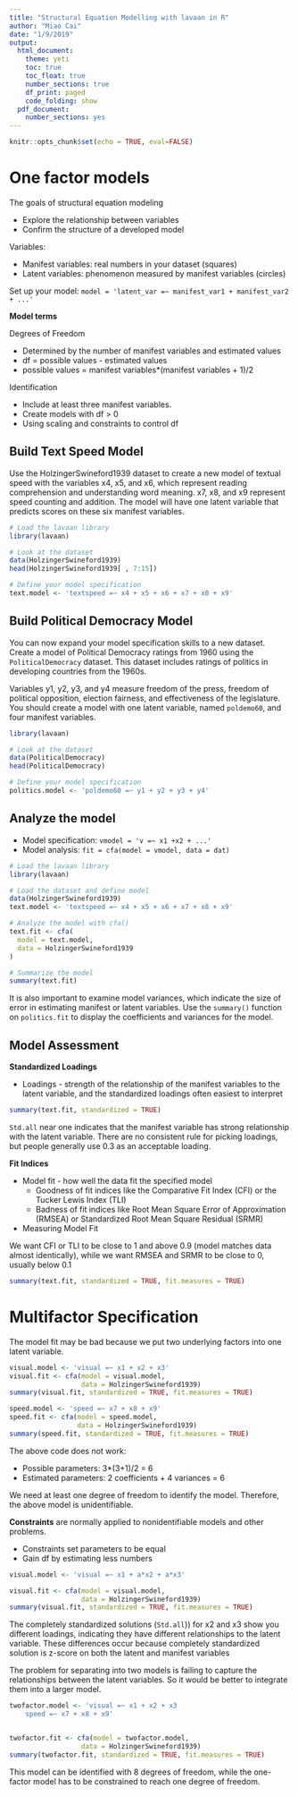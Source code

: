 ---
title: "Structural Equation Modelling with lavaan in R"
author: "Miao Cai"
date: "1/9/2019"
output:
  html_document:
    theme: yeti
    toc: true
    toc_float: true
    number_sections: true
    df_print: paged
    code_folding: show
  pdf_document:
    number_sections: yes
---

```{r setup, include=FALSE}
knitr::opts_chunk$set(echo = TRUE, eval=FALSE)
```

# One factor models

The goals of structural equation modeling

- Explore the relationship between variables
- Confirm the structure of a developed model

Variables:

- Manifest variables: real numbers in your dataset (squares)
- Latent variables: phenomenon measured by manifest variables (circles)

Set up your model: `model = 'latent_var =~ manifest_var1 + manifest_var2 + ...'`

**Model terms**

Degrees of Freedom

- Determined by the number of manifest variables and estimated values
- df = possible values - estimated values
- possible values = manifest variables*(manifest variables + 1)/2

Identification

- Include at least three manifest variables.
- Create models with df > 0
- Using scaling and constraints to control df


## Build Text Speed Model

Use the HolzingerSwineford1939 dataset to create a new model of textual speed with the variables x4, x5, and x6, which represent reading comprehension and understanding word meaning. x7, x8, and x9 represent speed counting and addition. The model will have one latent variable that predicts scores  on these six manifest variables.

```{r}
# Load the lavaan library
library(lavaan)

# Look at the dataset
data(HolzingerSwineford1939)
head(HolzingerSwineford1939[ , 7:15])

# Define your model specification
text.model <- 'textspeed =~ x4 + x5 + x6 + x7 + x8 + x9'
```

## Build Political Democracy Model

You can now expand your model specification skills to a new dataset. Create a model of Political Democracy ratings from 1960 using the `PoliticalDemocracy` dataset. This dataset includes ratings of politics in developing countries from the 1960s.

Variables y1, y2, y3, and y4 measure freedom of the press, freedom of political opposition, election fairness, and effectiveness of the legislature. You should create a model with one latent variable, named `poldemo60`, and four manifest variables.

```{r}
library(lavaan)

# Look at the dataset
data(PoliticalDemocracy)
head(PoliticalDemocracy)

# Define your model specification
politics.model <- 'poldemo60 =~ y1 + y2 + y3 + y4'
```

## Analyze the model


- Model specification: `vmodel = 'v =~ x1 +x2 + ...'`
- Model analysis: `fit = cfa(model = vmodel, data = dat)`

```{r}
# Load the lavaan library
library(lavaan)

# Load the dataset and define model
data(HolzingerSwineford1939)
text.model <- 'textspeed =~ x4 + x5 + x6 + x7 + x8 + x9'

# Analyze the model with cfa()
text.fit <- cfa(
  model = text.model,
  data = HolzingerSwineford1939
)

# Summarize the model
summary(text.fit)
```

It is also important to examine model variances, which indicate the size of error in estimating manifest or latent variables. Use the `summary()` function on `politics.fit` to display the coefficients and variances for the model.

## Model Assessment

**Standardized Loadings**

- Loadings - strength of the relationship of the manifest variables to the latent variable, and the standardized loadings often easiest to interpret


```{r}
summary(text.fit, standardized = TRUE)
```

`Std.all` near one indicates that the manifest variable has strong relationship with the latent variable. There are no consistent rule for picking loadings, but people generally use 0.3 as an acceptable loading.

**Fit Indices**

- Model fit - how well the data fit the specified model
  - Goodness of fit indices like the Comparative Fit Index (CFI) or the Tucker Lewis Index (TLI)
  - Badness of fit indices like Root Mean Square Error of Approximation (RMSEA) or Standardized Root Mean Square Residual (SRMR)
- Measuring Model Fit

We want CFI or TLI to be close to 1 and above 0.9 (model matches data almost identically), while we want RMSEA and SRMR to be close to 0, usually below 0.1

```{r}
summary(text.fit, standardized = TRUE, fit.measures = TRUE)
```


# Multifactor Specification

The model fit may be bad because we put two underlying factors into one latent variable.


```{r notworking, eval = FALSE}
visual.model <- 'visual =~ x1 + x2 + x3'
visual.fit <- cfa(model = visual.model,
                  data = HolzingerSwineford1939)    
summary(visual.fit, standardized = TRUE, fit.measures = TRUE)

speed.model <- 'speed =~ x7 + x8 + x9'
speed.fit <- cfa(model = speed.model,
                 data = HolzingerSwineford1939)    
summary(speed.fit, standardized = TRUE, fit.measures = TRUE)
```

The above code does not work:

- Possible parameters: 3*(3+1)/2 = 6
- Estimated parameters: 2 coefficients + 4 variances = 6

We need at least one degree of freedom to identify the model. Therefore, the above model is unidentifiable.

**Constraints** are normally applied to nonidentifiable models and other problems.

- Constraints set parameters to be equal
- Gain df by estimating less numbers


```{r}
visual.model <- 'visual =~ x1 + a*x2 + a*x3'

visual.fit <- cfa(model = visual.model,
                  data = HolzingerSwineford1939)    
summary(visual.fit, standardized = TRUE, fit.measures = TRUE)
```

The completely standardized solutions (`Std.all`)) for x2 and x3 show you different loadings, indicating they have different relationships to the latent variable. These differences occur because completely standardized solution is z-score on both the latent and manifest variables


The problem for separating into two models is failing to capture the relationships between the latent variables. So it would be better to integrate them into a larger model.

```{r}
twofactor.model <- 'visual =~ x1 + x2 + x3 
    speed =~ x7 + x8 + x9'


twofactor.fit <- cfa(model = twofactor.model,
                  data = HolzingerSwineford1939)    
summary(twofactor.fit, standardized = TRUE, fit.measures = TRUE)
```

This model can be identified with 8 degrees of freedom, while the one-factor model has to be constrained to reach one degree of freedom.














